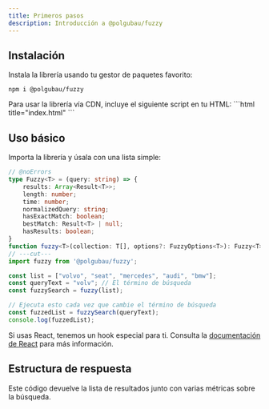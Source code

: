 ```yaml
---
title: Primeros pasos
description: Introducción a @polgubau/fuzzy
---
```


## Instalación

Instala la librería usando tu gestor de paquetes favorito:
```package-install
npm i @polgubau/fuzzy
```

<Accordions type="single">
  <Accordion title="¿Usando CDN?" value="cdn" id="cdn">
  Para usar la librería vía CDN, incluye el siguiente script en tu HTML:
  ```html title="index.html"
<script src="https://cdn.jsdelivr.net/npm/@polgubau/fuzzy"></script>
```
   </Accordion>
</Accordions>

## Uso básico

Importa la librería y úsala con una lista simple:

```ts twoslash title="index.ts"
// @noErrors
type Fuzzy<T> = (query: string) => {
    results: Array<Result<T>>;
    length: number;
    time: number;
    normalizedQuery: string;
    hasExactMatch: boolean;
    bestMatch: Result<T> | null;
    hasResults: boolean;
}
function fuzzy<T>(collection: T[], options?: FuzzyOptions<T>): Fuzzy<T>;
// ---cut---
import fuzzy from '@polgubau/fuzzy';

const list = ["volvo", "seat", "mercedes", "audi", "bmw"];
const queryText = "volv"; // El término de búsqueda
const fuzzySearch = fuzzy(list);

// Ejecuta esto cada vez que cambie el término de búsqueda
const fuzzedList = fuzzySearch(queryText);
console.log(fuzzedList);
```
<Callout> Si usas React, tenemos un hook especial para ti. Consulta la [documentación de React](/docs/react) para más información.</Callout>


## Estructura de respuesta
Este código devuelve la lista de resultados junto con varias métricas sobre la búsqueda.
<AutoTypeTable path="./src/types/lib.ts" name="FuzzyResponse" />
 
 